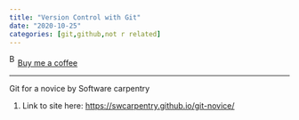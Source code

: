 ```yaml
---
title: "Version Control with Git"
date: "2020-10-25"
categories: [git,github,not r related]
---
```


<link href="https://fonts.googleapis.com/css?family=Cookie" rel="stylesheet"><a class="bmc-button" target="_blank" href="https://www.buymeacoffee.com/JoscelinRocha">![Buy me a coffee](https://cdn.buymeacoffee.com/buttons/bmc-new-btn-logo.svg){alt="Buy me a coffee" width="15" height="21"}Buy me a coffee</a>

------------------------------------------------------------------------

Git for a novice by Software carpentry

1.  Link to site here: <https://swcarpentry.github.io/git-novice/>
